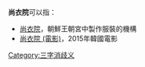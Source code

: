 
'''尚衣院'''可以指：
* [[尚衣院|尚衣院]]，朝鮮王朝宮中製作服裝的機構
* [[尚衣院_(電影)|尚衣院 (電影)]]，2015年韓國電影
{{disambig}}

[[Category:三字消歧义|Category:三字消歧义]]